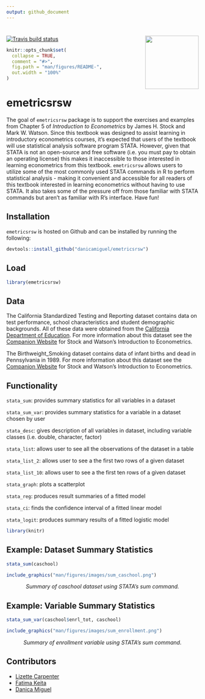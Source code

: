 ```yaml
---
output: github_document
---
```

# <img src="man/figures/images/emetricsrsw_hex_logo.jpg"  align="right" height=140/>

<!-- README.md is generated from README.Rmd. Please edit that file -->
<!-- badges: start -->
[![Travis build status](https://travis-ci.org/danicamiguel/emetricsrsw.svg?branch=master)](https://travis-ci.org/danicamiguel/emetricsrsw)
<!-- badges: end -->

```r
knitr::opts_chunk$set(
  collapse = TRUE,
  comment = "#>",
  fig.path = "man/figures/README-",
  out.width = "100%"
)
```

# emetricsrsw

The goal of `emetricsrsw` package is to support the exercises and examples from Chapter 5 of *Introduction to Econometrics* by James H. Stock and Mark W. Watson. Since this textbook was designed to assist learning in introductory econometrics courses, it's expected that users of the textbook will use statistical analysis software program STATA. However, given that STATA is not an open-source and free software (i.e. you must pay to obtain an operating license) this makes it inaccessible to those interested in learning econometrics from this textbook. `emetricsrsw` allows users to utilize some of the most commonly used STATA commands in R to perform statistical analysis - making it convenient and accessible for all readers of this textbook interested in learning econometrics without having to use STATA. It also takes some of the pressure off from those familiar with STATA commands but aren't as familiar with R's interface. Have fun!

## Installation

`emetricsrsw` is hosted on Github and can be installed by running the following: 
```r
devtools::install_github("danicamiguel/emetricsrsw")
```

## Load

```r
library(emetricsrsw)
```

## Data

The California Standardized Testing and Reporting dataset contains data on test performance, school characteristics and student demographic backgrounds. All of these data were obtained from the [California Department of Education](http://www.cde.ca.gov). For more information about this dataset see the [Companion Website](https://wps.pearsoned.com/aw_stock_ie_3/178/45691/11696965.cw/index.html) for Stock and Watson's Introduction to Econometrics. 

The Birthweight_Smoking dataset contains data of infant births and dead in Pennsylvania in 1989. For more information about this dataset see the [Companion Website](https://wps.pearsoned.com/aw_stock_ie_3/178/45691/11696965.cw/index.html) for Stock and Watson's Introduction to Econometrics. 

## Functionality

`stata_sum`: provides summary statistics for all variables in a dataset

`stata_sum_var`: provides summary statistics for a variable in a dataset chosen by user

`stata_desc`: gives description of all variables in dataset, including variable classes (i.e. double, character, factor)

`stata_list`: allows user to see all the observations of the dataset in a table

`stata_list_2`: allows user to see a the first two rows of a given dataset

`stata_list_10`: allows user to see a the first ten rows of a given dataset

`stata_graph`: plots a scatterplot

`stata_reg`: produces result summaries of a fitted model

`stata_ci`: finds the confidence interval of a fitted linear model

`stata_logit`: produces summary results of a fitted logistic model


```r
library(knitr)
```

## Example: Dataset Summary Statistics 
```r
stata_sum(caschool)
```

```r
include_graphics("man/figures/images/sum_caschool.png")
```

<center> _Summary of caschool dataset using STATA's *sum* command._ </center>

## Example: Variable Summary Statistics 
```r
stata_sum_var(caschool$enrl_tot, caschool)
```

```r
include_graphics("man/figures/images/sum_enrollment.png")
```

<center> _Summary of enrollment variable using STATA's *sum* command._ </center>

## Contributors

- [Lizette Carpenter](https://github.com/lcarpenter20)
- [Fatima Keita](https://github.com/fatimak98)
- [Danica Miguel](https://github.com/danicamiguel)
